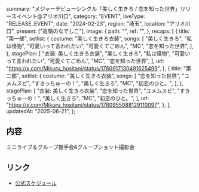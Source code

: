  summary: "メジャーデビューシングル「美しく生きろ / 恋を知った世界」リリースイベント@アリオ川口",
  category: "EVENT",
  liveType: "RELEASE_EVENT",
  date: "2024-02-23",
  region: "埼玉",
  location: "アリオ川口",
  present: ["高嶺のなでしこ"],
  image: {
    path: "",
    ref: "",
  },
  recaps: [
    {
      title: "第一部",
      setlist: {
        costume: "美しく生きろ衣装",
        songs: [
          "美しく生きろ",
          "私は怪物",
          "可愛いって言われたい",
          "可愛くてごめん",
          "MC",
          "恋を知った世界",
        ],
      },
      stagePlan: [
        "衣装: 美しく生きろ衣装",
        "美しく生きろ",
        "私は怪物",
        "可愛いって言われたい",
        "可愛くてごめん",
        "MC",
        "恋を知った世界",
      ],
      url: "https://x.com/Mikuru_hositani/status/1760917130491625499",
    },
    {
      title: "第二部",
      setlist: {
        costume: "美しく生きろ衣装",
        songs: [
          "恋を知った世界",
          "ユメムスビ",
          "すきっちゅーの！",
          "美しく生きろ",
          "MC",
          "初恋のひと。",
        ],
      },
      stagePlan: [
        "衣装: 美しく生きろ衣装",
        "恋を知った世界",
        "ユメムスビ",
        "すきっちゅーの！",
        "美しく生きろ",
        "MC",
        "初恋のひと。",
      ],
      url: "https://x.com/Mikuru_hositani/status/1760955088129110097",
    },
  ],
  updatedAt: "2025-06-21",
};

## 内容

ミニライブ＆グループ握手会&グループショット撮影会

## リンク

- [公式スケジュール](https://takanenonadeshiko.jp/?p=1828)
